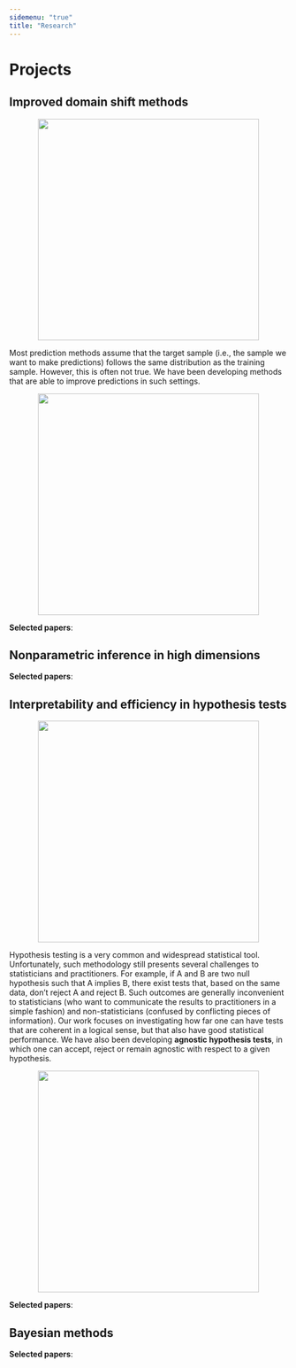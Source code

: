 ```yaml
---
sidemenu: "true"
title: "Research"
---
```


# Projects

## Improved domain shift methods

<center>
![](./figures/shift-real.png){width=400px}
</center>

Most prediction methods assume that the target sample (i.e., the sample we want to make predictions) follows the same distribution as the training sample. However, this is often not true. We have been developing methods that are able to improve predictions in such settings.

<center>
![](./figures/example-cs.png){width=400px}
</center>

**Selected papers**:

## Nonparametric inference in high dimensions

**Selected papers**:

## Interpretability and efficiency in hypothesis tests

<center>
![](./figures/agnostic.png){width=400px}
</center>

Hypothesis testing is a very common and widespread statistical tool. Unfortunately, such methodology still presents several challenges to statisticians and practitioners. For example, if A and B are two null hypothesis such that A implies B, there exist tests that, based on the same data, don’t reject A and reject B. Such outcomes are generally inconvenient to statisticians (who want to communicate the results to practitioners in a simple fashion) and non-statisticians (confused by conflicting pieces of information). Our work focuses on investigating how far one can have tests that are coherent in a logical sense, but that also have good statistical performance. We have also been developing **agnostic hypothesis tests**, in which one can accept, reject or remain agnostic with respect to a given hypothesis.

<center>
![](./figures/region-estimator.png){width=400px}
</center>

**Selected papers**:

## Bayesian methods

**Selected papers**:
